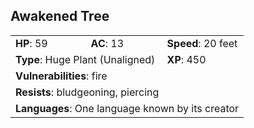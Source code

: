 ## Awakened Tree {#monster-awakened-tree}

```{=html}
<table class="table table-striped">
    <tbody>
        <tr>                    
            <td><b>HP</b>: 59</td>
            <td><b>AC</b>: 13</td>
            <td><b>Speed</b>: 20 feet</td>
        </tr>
        <tr>
            <td colspan="2"><b>Type</b>: Huge Plant (Unaligned)</td>
            <td><b>XP</b>: 450</td>
        </tr>
        <tr>
            <td colspan="3"><b>Vulnerabilities</b>: fire</td>
        </tr>
        <tr>
            <td colspan="3"><b>Resists</b>: bludgeoning, piercing</td>
        </tr>
        <tr>
            <td colspan="3"><b>Languages</b>: One language known by its creator</td>
        </tr>
    </tbody>
</table>
```